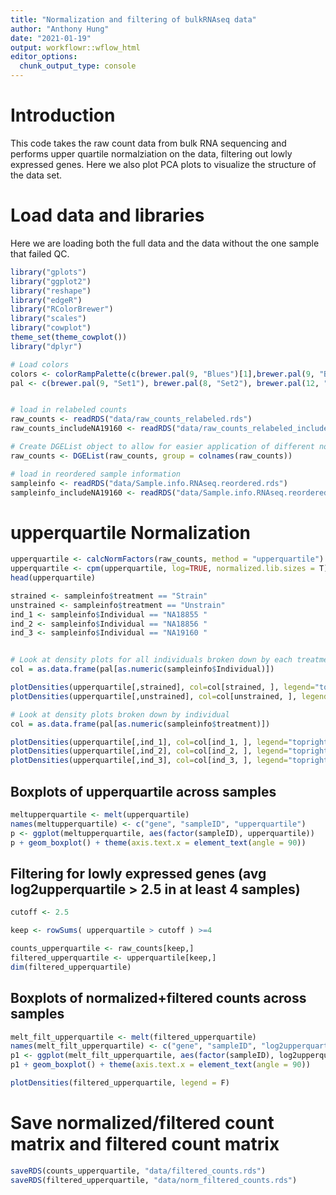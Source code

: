 ```yaml
---
title: "Normalization and filtering of bulkRNAseq data"
author: "Anthony Hung"
date: "2021-01-19"
output: workflowr::wflow_html
editor_options:
  chunk_output_type: console
---
```


# Introduction

This code takes the raw count data from bulk RNA sequencing and performs upper quartile normalziation on the data, filtering out lowly expressed genes. Here we also plot PCA plots to visualize the structure of the data set.

# Load data and libraries

Here we are loading both the full data and the data without the one sample that failed QC.

```r
library("gplots")
library("ggplot2")
library("reshape")
library("edgeR")
library("RColorBrewer")
library("scales")
library("cowplot")
theme_set(theme_cowplot())
library("dplyr")

# Load colors 
colors <- colorRampPalette(c(brewer.pal(9, "Blues")[1],brewer.pal(9, "Blues")[9]))(100)
pal <- c(brewer.pal(9, "Set1"), brewer.pal(8, "Set2"), brewer.pal(12, "Set3"))


# load in relabeled counts
raw_counts <- readRDS("data/raw_counts_relabeled.rds")
raw_counts_includeNA19160 <- readRDS("data/raw_counts_relabeled_includeNA19160.rds")

# Create DGEList object to allow for easier application of different normalization methods
raw_counts <- DGEList(raw_counts, group = colnames(raw_counts))

# load in reordered sample information
sampleinfo <- readRDS("data/Sample.info.RNAseq.reordered.rds")
sampleinfo_includeNA19160 <- readRDS("data/Sample.info.RNAseq.reordered_includeNA19160.rds")
```

# upperquartile Normalization

```r
upperquartile <- calcNormFactors(raw_counts, method = "upperquartile")
upperquartile <- cpm(upperquartile, log=TRUE, normalized.lib.sizes = T)
head(upperquartile)

strained <- sampleinfo$treatment == "Strain"
unstrained <- sampleinfo$treatment == "Unstrain"
ind_1 <- sampleinfo$Individual == "NA18855 "
ind_2 <- sampleinfo$Individual == "NA18856 "
ind_3 <- sampleinfo$Individual == "NA19160 "


# Look at density plots for all individuals broken down by each treatment type
col = as.data.frame(pal[as.numeric(sampleinfo$Individual)])

plotDensities(upperquartile[,strained], col=col[strained, ], legend="topright")
plotDensities(upperquartile[,unstrained], col=col[unstrained, ], legend="topright")

# Look at density plots broken down by individual
col = as.data.frame(pal[as.numeric(sampleinfo$treatment)])

plotDensities(upperquartile[,ind_1], col=col[ind_1, ], legend="topright")
plotDensities(upperquartile[,ind_2], col=col[ind_2, ], legend="topright")
plotDensities(upperquartile[,ind_3], col=col[ind_3, ], legend="topright")
```

## Boxplots of upperquartile across samples

```r
meltupperquartile <- melt(upperquartile)
names(meltupperquartile) <- c("gene", "sampleID", "upperquartile")
p <- ggplot(meltupperquartile, aes(factor(sampleID), upperquartile)) 
p + geom_boxplot() + theme(axis.text.x = element_text(angle = 90))
```

## Filtering for lowly expressed genes (avg log2upperquartile > 2.5 in at least 4 samples)

```r
cutoff <- 2.5

keep <- rowSums( upperquartile > cutoff ) >=4

counts_upperquartile <- raw_counts[keep,]
filtered_upperquartile <- upperquartile[keep,]
dim(filtered_upperquartile)
```

## Boxplots of normalized+filtered counts across samples

```r
melt_filt_upperquartile <- melt(filtered_upperquartile)
names(melt_filt_upperquartile) <- c("gene", "sampleID", "log2upperquartile")
p1 <- ggplot(melt_filt_upperquartile, aes(factor(sampleID), log2upperquartile)) 
p1 + geom_boxplot() + theme(axis.text.x = element_text(angle = 90))

plotDensities(filtered_upperquartile, legend = F)
```

# Save normalized/filtered count matrix and filtered count matrix

```r
saveRDS(counts_upperquartile, "data/filtered_counts.rds")
saveRDS(filtered_upperquartile, "data/norm_filtered_counts.rds")
```
